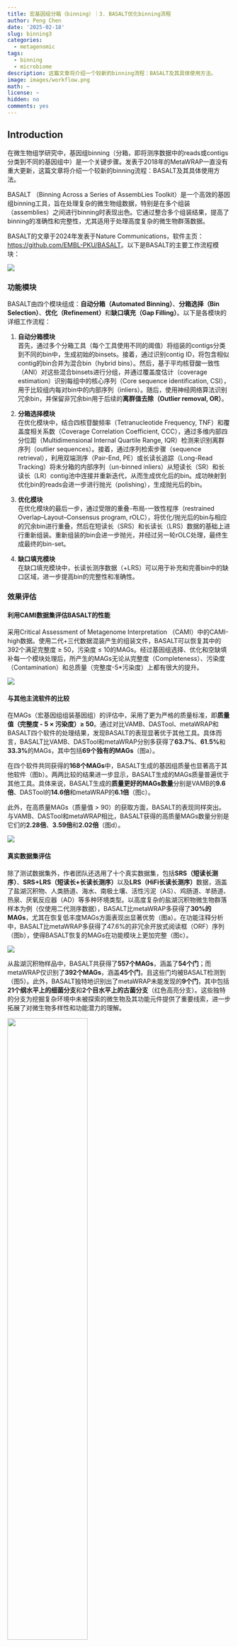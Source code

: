 ```yaml
---
title: 宏基因组分箱（binning）｜3. BASALT优化binning流程
author: Peng Chen
date: '2025-02-18'
slug: binning3
categories:
  - metagenomic
tags:
  - binning
  - microbiome
description: 这篇文章将介绍一个较新的binning流程：BASALT及其具体使用方法。
image: images/workflow.png
math: ~
license: ~
hidden: no
comments: yes
---
```


## Introduction

在微生物组学研究中，基因组binning（分箱，即将测序数据中的reads或contigs分类到不同的基因组中）是一个关键步骤。发表于2018年的MetaWRAP一直没有重大更新，这篇文章将介绍一个较新的binning流程：BASALT及其具体使用方法。

BASALT （Binning Across a Series of AssembLies Toolkit）是一个高效的基因组binning工具，旨在处理复杂的微生物组数据，特别是在多个组装（assemblies）之间进行binning时表现出色。它通过整合多个组装结果，提高了binning的准确性和完整性，尤其适用于处理高度复杂的微生物群落数据。

BASALT的文章于2024年发表于Nature Communications，软件主页：<https://github.com/EMBL-PKU/BASALT>。以下是BASALT的主要工作流程模块：

![](images/workflow.png)

### 功能模块

BASALT由四个模块组成：**自动分箱（Automated Binning）**、**分箱选择（Bin Selection）**、**优化（Refinement）**和**缺口填充（Gap Filling）**。以下是各模块的详细工作流程：

1. **自动分箱模块**  
   首先，通过多个分箱工具（每个工具使用不同的阈值）将组装的contigs分类到不同的bin中，生成初始的binsets。接着，通过识别contig ID，将包含相似contig的bin合并为混合bin（hybrid bins）。然后，基于平均核苷酸一致性（ANI）对这些混合binsets进行分组，并通过覆盖度估计（coverage estimation）识别每组中的核心序列（Core sequence identification, CSI），用于比较组内每对bin中的内部序列（inliers）。随后，使用神经网络算法识别冗余bin，并保留非冗余bin用于后续的**离群值去除（Outlier removal, OR）**。

2. **分箱选择模块**  
   在优化模块中，结合四核苷酸频率（Tetranucleotide Frequency, TNF）和覆盖度相关系数（Coverage Correlation Coefficient, CCC），通过多维内部四分位距（Multidimensional Internal Quartile Range, IQR）检测来识别离群序列（outlier sequences）。接着，通过序列检索步骤（sequence retrieval），利用双端测序（Pair-End, PE）或长读长追踪（Long-Read Tracking）将未分箱的内部序列（un-binned inliers）从短读长（SR）和长读长（LR）contig池中连接并重新迭代，从而生成优化后的bin。成功映射到优化bin的reads会进一步进行抛光（polishing），生成抛光后的bin。

3. **优化模块**  
   在优化模块的最后一步，通过受限的重叠-布局-一致性程序（restrained Overlap–Layout–Consensus program, rOLC），将优化/抛光后的bin与相应的冗余bin进行重叠，然后在短读长（SRS）和长读长（LRS）数据的基础上进行重新组装。重新组装的bin会进一步抛光，并经过另一轮rOLC处理，最终生成最终的bin-set。

4. **缺口填充模块**  
   在缺口填充模块中，长读长测序数据（+LRS）可以用于补充和完善bin中的缺口区域，进一步提高bin的完整性和准确性。


### 效果评估

#### 利用CAMI数据集评估BASALT的性能

采用Critical Assessment of Metagenome Interpretation （CAMI）中的CAMI-high数据。使用二代+三代数据混装产生的组装文件，BASALT可以恢复其中的392个满足完整度 ≥ 50，污染度 ≤ 10的MAGs。经过基因组选择、优化和空缺填补每一个模块处理后，所产生的MAGs无论从完整度（Completeness）、污染度（Contamination）和总质量（完整度-5*污染度）上都有很大的提升。

![](images/compare1.png)

#### 与其他主流软件的比较

在MAGs（宏基因组组装基因组）的评估中，采用了更为严格的质量标准，即**质量值（完整度 - 5 × 污染度）≥ 50**。通过对比VAMB、DASTool、metaWRAP和BASALT四个软件的处理结果，发现BASALT的表现显著优于其他工具。具体而言，BASALT比VAMB、DASTool和metaWRAP分别多获得了**63.7%**、**61.5%**和**33.3%**的MAGs，其中包括**69个独有的MAGs**（图a）。

在四个软件共同获得的**168个MAGs**中，BASALT生成的基因组质量也显著高于其他软件（图b）。两两比较的结果进一步显示，BASALT生成的MAGs质量普遍优于其他工具。具体来说，BASALT生成的**质量更好的MAGs数量**分别是VAMB的**9.6倍**、DASTool的**14.6倍**和metaWRAP的**6.1倍**（图c）。

此外，在高质量MAGs（质量值 > 90）的获取方面，BASALT的表现同样突出。与VAMB、DASTool和metaWRAP相比，BASALT获得的高质量MAGs数量分别是它们的**2.28倍**、**3.59倍**和**2.02倍**（图d）。

![](images/compare2.png)


#### 真实数据集评估

除了测试数据集外，作者团队还选用了十个真实数据集，包括**SRS（短读长测序）**、**SRS+LRS（短读长+长读长测序）**以及**LRS（HiFi长读长测序）**数据，涵盖了盐湖沉积物、人类肠道、海水、南极土壤、活性污泥（AS）、鸡肠道、羊肠道、热泉、厌氧反应器（AD）等多种环境类型。以高度复杂的盐湖沉积物微生物群落样本为例（仅使用二代测序数据），BASALT比metaWRAP多获得了**30%的MAGs**，尤其在恢复低丰度MAGs方面表现出显著优势（图a）。在功能注释分析中，BASALT比metaWRAP多获得了47.6%的非冗余开放式阅读框（ORF）序列（图b），使得BASALT恢复的MAGs在功能模块上更加完整（图c）。

![](images/compare3.png)

从盐湖沉积物样品中，BASALT共获得了**557个MAGs**，涵盖了**54个门**；而metaWRAP仅识别了**392个MAGs**，涵盖**45个门**，且这些门均被BASALT检测到（图5）。此外，BASALT独特地识别出了metaWRAP未能发现的**9个门**，其中包括**21个纲水平上的细菌分支**和**2个目水平上的古菌分支**（红色高亮分支）。这些独特的分支为挖掘复杂环境中未被探索的微生物及其功能元件提供了重要线索，进一步拓展了对微生物多样性和功能潜力的理解。

![](images/example1.png){width=60%}


## 使用方法

### 安装

由于需要安装许多依赖项，推荐使用conda安装和管理BASALT，命令耗时较长，需要耐心等待：

```bash
# 我这里安装到~/biosoft/目录
cd ~/biosoft/
git clone https://github.com/EMBL-PKU/BASALT.git
cd BASALT
conda env create -n BASALT --file basalt_env.yml
```

然后要授权BASALT脚本。一般来说conda BASALT环境位于conda安装的子目录envs中。

```bash
chmod -R 777 ~/miniconda3/envs/BASALT/bin/*
```

然后下载神经网络训练模型，可以直接用1脚本下载，如果网络不好可以手动下载（或者在浏览器下载好再ftp上传到服务器）：

```bash
# 1.脚本下载训练模型
python BASALT_models_download.py

# 2.手动下载训练模型
wget https://figshare.com/ndownloader/files/41093033
mv 41093033 BASALT.zip
mv BASALT.zip ~/.cache
cd ~/.cache
unzip BASALT.zip
```

后续一般会用到checkM，所以也最好按照[上一篇文章](../binning2/#软件数据准备)下载配置一下相应数据库：
```bash
# 设置CheckM数据存储位置
checkm data setRoot ~/db/checkm
```

除上述conda方法外，还可以使用脚本直接安装或是利用singularity运行等方法，可参考<https://github.com/EMBL-PKU/BASALT>。

#### 测试数据

作者团队准备了测试文件以测试BASALT是否成功安装并且可以顺利运行。从<https://figshare.com/articles/dataset/BASALT_demo_files/22323424>下载测试文件（共三个：Data.tar.gz、Final_bestbinset.tar.gz、basalt.sh），然后执行下面的命令运行程序（该过程耗时大约六小时）：

```bash
unzip 22323424.zip
tar zxvf Data.tar.gz
cd Data/
BASALT -a assembly.fa -s sample1.R1.fq,sample1.R2.fq -l sample1.nanopore.fq -t 16 -m 300
```

### 命令参数

```
用法: BASALT [-h] [-a ASSEMBLIES] [-s SR_DATASETS] [-l LONG_DATASETS]  
              [-hf HIFI_DATASETS] [-c HI_C_DATASET] [-t THREADS] [-m RAM]  
              [-e EXTRA_BINNER] [-qc QUALITY_CHECK]  
              [--min-cpn MIN_COMPLETENESS] [--max-ctn MAX_CONTAMINATION]  
              [--mode RUNNING_MODE] [--module FUNCTIONAL_MODULE]  
              [--autopara AUTOBINING_PARAMETERS]  
              [--refinepara REFINEMENT_PARAMTER]  

  -h, --help  
                        显示帮助信息并退出。  
  -a ASSEMBLIES, --assemblies ASSEMBLIES  
                        组装序列文件列表，例如：`as1.fa,as2.fa`。  
  -s SR_DATASETS, --shortreads SR_DATASETS  
                        双端测序数据列表，例如：  
                        `r1_1.fq,r1_2.fq/r2_1.fq,r2_2.fq`（双端数据需使用`/`分隔）。  
                        注意，这里不是随便什么路径，要求一定要在同一个文件夹下。
  -l LONG_DATASETS, --longreads LONG_DATASETS  
                        包含ONT和PacBio长读长数据（不包括HiFi数据）。  
                        例如：`lr1.fq,lr2.fq`。  
  -hf HIFI_DATASETS, --hifi HIFI_DATASETS  
                        HiFi测序数据，例如：`hf1.fq,hf2.fq`。  
  -c HI_C_DATASET, --HIC HI_C_DATASET  
                        Hi-C测序数据列表，例如：`hc1.fq,hc2.fq`。  
  -t THREADS, --threads THREADS  
                        线程数，例如：`64`。  
  -m RAM, --ram RAM  
                        内存大小，最低建议`32G`。  
  -e EXTRA_BINNER, --extra_binner EXTRA_BINNER  
                        额外的分箱工具：  
                        `m`：MetaBinner  
                        `v`：Vamb  
                        例如：`-e m`表示在默认使用MetaBAT2、MaxBin2和CONCOCT的基础上，额外使用MetaBinner进行分箱。  
  -qc QUALITY_CHECK, --quality-check QUALITY_CHECK  
                        选择CheckM版本，默认`checkm`，可指定`checkm2`，例如：  
                        `-qc checkm2`用于质量检查。  
  --min-cpn MIN_COMPLETENESS  
                        过滤保留bin的最小完整度（默认`35`）。  
  --max-ctn MAX_CONTAMINATION  
                        过滤保留bin的最大污染度（默认`20`）。  
  --mode RUNNING_MODE  
                        运行模式：  
                        `new`：新建项目  
                        `continue`：继续运行  
                        例如：`--mode continue` / `--mode new`。  
  --module FUNCTIONAL_MODULE  
                        运行的功能模块（默认运行所有模块）：  
                        `autobinning`：自动分箱  
                        `refinement`：分箱优化  
                        `reassembly`：重新组装  
                        例如：`--module reassembly` 仅运行重新组装模块。  
  --autopara AUTOBINING_PARAMETERS  
                        自动分箱模式：  
                        `more-sensitive`（默认）  
                        `sensitive`  
                        `quick`  
                        例如：`--autopara sensitive`。  
  --refinepara REFINEMENT_PARAMTER  
                        分箱优化参数：  
                        `deep`（默认）  
                        `quick`  
                        例如：`--refinepara quick`。  
```

BASALT支持单一组装文件或多组装文件进行binning；在样品的物种非常相似，但群落中物种丰度不同的情况下，如时间序列样品，多组装文件可大幅度提高binning的效果，但也可能会导致运算时间过长，但作者推荐用多组装文件模式进行分箱分析。如果运算资源不足，推荐使用多组数据进行合并组装的组装文件进行后续的分箱分析。

1. 单独使用二代测序数据进行 binning 及修正，比较常用

```bash
BASALT -a as1.fa,as2.fa,as3.fa -s ds1_r1.fq,d1_r2.fq/d2_r1.fq,d2_r2.fq -t 60 -m 250
```

2. 使用二代测序数据及三代测序数据进行 binning 及修正  

```bash
BASALT -a as1.fa,as2.fa,as3.fa -s ds1_r1.fq,d1_r2.fq/d2_r1.fq,d2_r2.fq -l lr1.fq,lr2.fq -t 60 -m 250
```

3. 使用 HiFi 数据及二代测序数据进行 binning 及修正  

```bash
BASALT -a as1.fa -hf hifi1.fq -s ds1_r1.fq,d1_r2.fq -t 60 -m 250
```

4. 使用 BASALT 进行基因组的获取，并融合已有的基因组数据  

```bash
BASALT -a as1.fa,as2.fa,as3.fa -s ds1_r1.fq,d1_r2.fq/d2_r1.fq,d2_r2.fq -d m_binset -t 60 -m 250
```

5. 使用 BASALT 进行外源数据基因组的去冗余  

**(a) 数据输入（Data feeding）**  
    
```bash
BASALT -s sample1.R1.fq,sample1.R2.fq/sample2.R1.fq,sample2.R2.fq -d mbin,dbin -t 60 -m 250
```

该命令会生成 `Date_feeded` 文件夹，其中包含：
- 修改 index 后的组装文件，如 `500_mbin.fa`  
- 基因组文件夹，如 `500_mbin.fa_BestBinsSet`  
- 覆盖率文件，如 `Coverage_matrix_for_binning_500_mbin.fa.txt`  
- 修改格式后的 reads 文件  

**(b) 基因组去冗余（De-replication）**  
    
```bash
BASALT -b 500_mbin.fa_BestBinsSet,501_dbin.fa_BestBinsSet \
-c Coverage_matrix_for_binning_500_mbin.fa.txt,Coverage_matrix_for_binning_501_mbin.fa.txt \
-a 500_mbin.fa,501_mbin.fa \
-s sample1.R1.fq,sample1.R2.fq/sample2.R1.fq,sample2.R2.fq -t 60
```

该命令输入多个基因组文件夹、组装文件、reads 和覆盖率文件，最终生成去冗余后的基因组文件夹 `BestBinset`。

6. 使用 BASALT 进行基因组的修正  

```bash
BASALT -r BestBinset \
-c Coverage_matrix_for_binning_500_mbin.fa.txt,Coverage_matrix_for_binning_501_mbin.fa.txt \
-a 500_mbin.fa,501_mbin.fa \
-s PE_r1_sample1.R1.fq,PE_r2_sample1.R2.fq/PE_r1_sample2.R1.fq,PE_r2_sample2.R2.fq -t 60
```

该命令会生成 `BestBinset_outlier_refined` 文件夹，存储优化后的基因组。


### 具体示例

![](images/640.webp)

#### 项目背景

在鸟类生长的不同阶段，采集了若干种鸟类的粪便样本，通过宏基因组二代测序分析它们的微生物组。每个样本根据鸟类不同的生长周期进行了采集，并使用 **metaspades** 软件对数据进行单个样本的组装。在得到单个样本的组装结果后，进一步对同种鸟类在同一生长周期的多个平行样本的数据进行合并组装，以便获取更丰富的群落信息，辅助后续的分箱处理。

#### 组装策略

1. **单个样本组装**：使用 **metaspades** 对每个鸟类在不同生长周期的粪便样本进行单样本组装。
2. **多样本合并组装**：将同一生长周期、同种鸟类的多个平行样本进行合并组装，以提高组装的完整性和准确性。
3. **分箱处理**：在完成组装后，进行基于二代测序数据的分箱，获取更准确的基因组信息。

以A鸟样本为例

样本数据：
- **A类鸟阶段1样本**：
  - sampleA_s1_1_R1.fq, sampleA_s1_1_R2.fq
  - sampleA_s1_2_R1.fq, sampleA_s1_2_R2.fq
  - sampleA_s1_3_R1.fq, sampleA_s1_3_R2.fq

- **A类鸟阶段2样本**：
  - sampleA_s2_1_R1.fq, sampleA_s2_1_R2.fq
  - sampleA_s2_2_R1.fq, sampleA_s2_2_R2.fq
  - sampleA_s2_3_R1.fq, sampleA_s2_3_R2.fq

- **A类鸟阶段3样本**：
  - sampleA_s3_1_R1.fq, sampleA_s3_1_R2.fq
  - sampleA_s3_2_R1.fq, sampleA_s3_2_R2.fq
  - sampleA_s3_3_R1.fq, sampleA_s3_3_R2.fq

组装结果：
- **阶段1单样品组装结果**：
  - sampleA_s1_1_assembly.fa, sampleA_s1_2_assembly.fa, sampleA_s1_3_assembly.fa
- **阶段2单样品组装结果**：
  - sampleA_s2_1_assembly.fa, sampleA_s2_2_assembly.fa, sampleA_s2_3_assembly.fa
- **阶段3单样品组装结果**：
  - sampleA_s3_1_assembly.fa, sampleA_s3_2_assembly.fa, sampleA_s3_3_assembly.fa
- **阶段1多样品合并组装结果**：
  - sampleA_s1_assembly.fa
- **阶段2多样品合并组装结果**：
  - sampleA_s2_assembly.fa
- **阶段3多样品合并组装结果**：
  - sampleA_s3_assembly.fa

分箱命令：

- **阶段1样品分箱命令**：
```bash
BASALT -a sampleA_s1_assembly.fa, sampleA_s1_1_assembly.fa,sampleA_s1_2_assembly.fa,sampleA_s1_3_assembly.fa \
-s sampleA_s1_1_R1.fq,sampleA_s1_1_R2.fq/sampleA_s1_2_R1.fq,sampleA_s1_2_R2.fq/sampleA_s1_3_R1.fq,sampleA_s1_3_R2.fq \
-t 60 -m 250
```

### 注意事项

#### 输入输出

BASALT的程序输入 -a,-s等参数不是任意文件的路径，而是要把这些文件放置到脚本运行同一文件夹下，因为'/'已经被用作文件之间的分隔符了。并且BASALT还不能设定输出路径，在输出时候自动将结果及重要过程文件输出至当前工作路径下，建议用户将需要分析的文件单独建立文件夹存放和运行BASALT，以免重复输出覆盖原有结果。用起来有点麻烦。

#### 运行速度

在使用单个组装文件时，BASALT的完整流程耗时通常比metaWRAP长，尤其随着样品复杂度的增加，耗时差异会更加显著。然而，文章中也提到，即便不运行gap filling模块，BASALT在基因组质量和数量上通常优于metaWRAP。实际上，在多个组装文件输入模式下，BASALT的效率反而高于metaWRAP，因为BASALT仅需运行一次，且其单独组装、合并组装和去冗余的流程有助于大大提高非冗余基因组的产出。如果用户对基因组的深度挖掘需求不高，且需要加速分箱过程，以下几种策略可能会有所帮助：

1. **使用MetaBAT2 + Semibin2作为初始Binners**：这可以显著加快auto-binning的过程。
2. **只运行auto-binning、bin selection和refinement模块**：跳过gap filling模块可以有效减少运行时间。
3. **仅使用合并组装文件**：在同时输入多个样品时，使用单一的合并组装文件（例如：sampleA1A2A3_assembly.fa）可以减少auto-binning的计算时间，但也可能会减少基因组的产出量。


## References
1. Qiu, Z., Yuan, L., Lian, CA. et al. BASALT refines binning from metagenomic data and increases resolution of genome-resolved metagenomic analysis. Nat Commun 15, 2179 (2024). https://doi.org/10.1038/s41467-024-46539-7
2. https://github.com/EMBL-PKU/BASALT
3. https://mp.weixin.qq.com/s/TlxaiQGjoiE3c0Onqatu8A